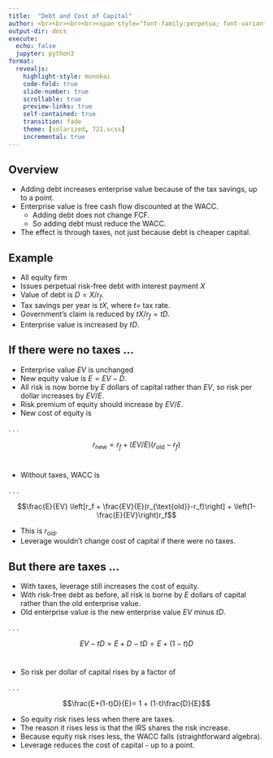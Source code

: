 ```yaml
---
title:  "Debt and Cost of Capital"
author: <br><br><br><br><span style="font-family:perpetua; font-variant:small-caps; color:#606060;">Kerry Back</span><br><br><img src="RiceBusiness-transparent-logo-sm.png"  height=80>
output-dir: docs
execute:
  echo: false
  jupyter: python3
format: 
  revealjs:
    highlight-style: monokai
    code-fold: true
    slide-number: true
    scrollable: true
    preview-links: true
    self-contained: true
    transition: fade
    theme: [solarized, 721.scss]
    incremental: true
---
```



## Overview

- Adding debt increases enterprise value because of the tax savings, up to a point.
- Enterprise value is free cash flow discounted at the WACC.
  - Adding debt does not change FCF.
  - So adding debt must reduce the WACC.
- The effect is through taxes, not just because debt is cheaper capital.

## Example

- All equity firm
- Issues perpetual risk-free debt with interest payment $X$
- Value of debt is $D=X/r_f$.
- Tax savings per year is $tX$, where $t=$ tax rate.
- Government's claim is reduced by $tX/r_f = tD$.
- Enterprise value is increased by $tD$.

## If there were no taxes ...

- Enterprise value $EV$ is unchanged
- New equity value is $E = EV-D$.
- All risk is now borne by $E$ dollars of capital rather than $EV$, so risk per dollar increases by $EV/E$.
- Risk premium of equity should increase by $EV/E$.
- New cost of equity is 

. . .

$$r_{\text{new}} = r_f + (EV/E) (r_{\text{old}}-r_f)$$

#

- Without taxes, WACC is 

. . .

$$\frac{E}{EV} \left[r_f + \frac{EV}{E}(r_{\text{old}}-r_f)\right] + \left(1-\frac{E}{EV}\right)r_f$$

- This is $r_{\text{old}}$.
- Leverage wouldn't change cost of capital if there were no taxes.

## But there are taxes ...

- With taxes, leverage still increases the cost of equity.
- With risk-free debt as before, all risk is borne by $E$ dollars of capital rather than the old enterprise value.  
- Old enterprise value is the new enterprise value $EV$ minus $tD$.

. . .

$$EV - tD = E + D - tD = E + (1-t)D$$

#

- So risk per dollar of capital rises by a factor of 

. . .

$$\frac{E+(1-t)D}{E}= 1 + (1-t)\frac{D}{E}$$

- So equity risk rises less when there are taxes.
- The reason it rises less is that the IRS shares the risk increase.
- Because equity risk rises less, the WACC falls (straightforward algebra).
- Leverage reduces the cost of capital - up to a point.